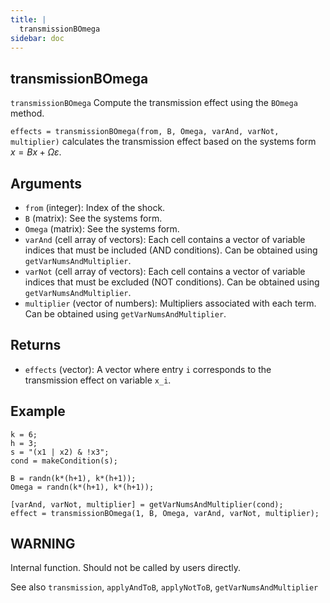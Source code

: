 ```yaml
--- 
title: | 
  transmissionBOmega
sidebar: doc
---
```


::: {.doc-box}
::: {.callout-warning appearance="simple" icon="false" collapse="true"}    
# transmissionBOmega


`transmissionBOmega` Compute the transmission effect using the `BOmega` method.

`effects = transmissionBOmega(from, B, Omega, varAnd, varNot, multiplier)`
calculates the transmission effect based on the systems form $x = Bx + \Omega\varepsilon$.

## Arguments
- `from` (integer): Index of the shock.
- `B` (matrix): See the systems form.
- `Omega` (matrix): See the systems form.
- `varAnd` (cell array of vectors): Each cell contains a vector of variable
indices that must be included (AND conditions). Can be obtained using
`getVarNumsAndMultiplier`.
- `varNot` (cell array of vectors): Each cell contains a vector of variable
indices that must be excluded (NOT conditions). Can be obtained using
`getVarNumsAndMultiplier`.
- `multiplier` (vector of numbers): Multipliers associated with each term.
Can be obtained using `getVarNumsAndMultiplier`.

## Returns
- `effects` (vector): A vector where entry `i` corresponds to the transmission
effect on variable `x_i`.

## Example
```.matlab
k = 6;
h = 3;
s = "(x1 | x2) & !x3";
cond = makeCondition(s);

B = randn(k*(h+1), k*(h+1));
Omega = randn(k*(h+1), k*(h+1));

[varAnd, varNot, multiplier] = getVarNumsAndMultiplier(cond);
effect = transmissionBOmega(1, B, Omega, varAnd, varNot, multiplier);
```

##  WARNING
Internal function. Should not be called by users directly.

See also `transmission`, `applyAndToB`, `applyNotToB`, `getVarNumsAndMultiplier`
:::
:::


    